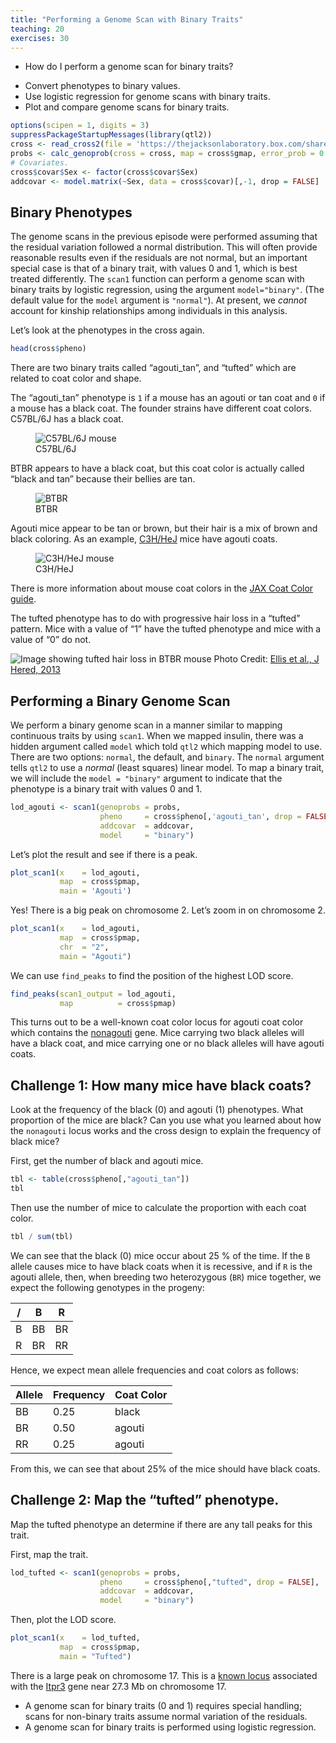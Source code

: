 ```yaml
---
title: "Performing a Genome Scan with Binary Traits"
teaching: 20
exercises: 30
---
```


:::::::::::::::::::::::::::::::::::::: questions 

- How do I perform a genome scan for binary traits?

::::::::::::::::::::::::::::::::::::::::::::::::

::::::::::::::::::::::::::::::::::::: objectives

- Convert phenotypes to binary values.
- Use logistic regression for genome scans with binary traits.
- Plot and compare genome scans for binary traits.

::::::::::::::::::::::::::::::::::::::::::::::::

```r
options(scipen = 1, digits = 3)
suppressPackageStartupMessages(library(qtl2))
cross <- read_cross2(file = 'https://thejacksonlaboratory.box.com/shared/static/svw7ivp5hhmd7vb8fy26tc53h7r85wez.zip')
probs <- calc_genoprob(cross = cross, map = cross$gmap, error_prob = 0.002)
# Covariates.
cross$covar$Sex <- factor(cross$covar$Sex)
addcovar <- model.matrix(~Sex, data = cross$covar)[,-1, drop = FALSE]
```

## Binary Phenotypes

The genome scans in the previous episode were performed assuming that the 
residual variation followed a normal distribution. This will often provide 
reasonable results even if the residuals are not normal, but an important 
special case is that of a binary trait, with values 0 and 1, which is best 
treated differently. The `scan1` function can perform a genome scan with binary
traits by logistic regression, using the argument `model="binary"`. (The default
value for the `model` argument is `"normal"`). At present, we _cannot_ account 
for kinship relationships among individuals in this analysis.

Let's look at the phenotypes in the cross again.

```r
head(cross$pheno)
```

There are two binary traits called "agouti_tan", and "tufted" which are related
to coat color and shape.

The "agouti_tan" phenotype is `1` if a mouse has an agouti or tan coat and  `0`
if a mouse has a black coat. The founder strains have different coat colors.
C57BL/6J has a black coat.

![C57BL/6J](fig/C57BL_6J_000664.png){alt="C57BL/6J mouse"}

BTBR appears to have a black coat, but this coat color is actually called "black
and tan" because their bellies are tan.

![BTBR](fig/BTBR_002282.png){atl="BTBR mouse"}

Agouti mice appear to be tan or brown, but their hair is a mix of brown and 
black coloring. As an example, [C3H/HeJ]() mice have agouti coats.

![C3H/HeJ](fig/C3H_HeJ_000659.png){alt="C3H/HeJ mouse"}

There is more information about mouse coat colors in the 
[JAX Coat Color guide](https://jackson.jax.org/rs/444-BUH-304/images/Poster_Mouse_Coat_Color.pdf).

The tufted phenotype has to do with progressive hair loss in a "tufted"
pattern. Mice with a value of "1" have the tufted phenotype and mice with a 
value of "0" do not.

![Tufted hair loss pattern](fig/Ellis_JHered_2013.jpg){alt="Image showing tufted hair loss in BTBR mouse"}
Photo Credit: [Ellis et al., J Hered, 2013](https://pubmed.ncbi.nlm.nih.gov/23100490/)

## Performing a Binary Genome Scan

We perform a binary genome scan in a manner similar to mapping continuous traits
by using `scan1`. When we mapped insulin, there was a hidden argument called 
`model` which told `qtl2` which mapping model to use. There are two options:
`normal`, the default, and `binary`. The `normal` argument tells `qtl2` to use a
*normal* (least squares) linear model. To map a binary trait, we will 
include the `model = "binary"` argument to indicate that the phenotype is a 
binary trait with values 0 and 1.

```r
lod_agouti <- scan1(genoprobs = probs, 
                    pheno     = cross$pheno[,'agouti_tan', drop = FALSE], 
                    addcovar  = addcovar, 
                    model     = "binary")
```

Let's plot the result and see if there is a peak.

```r
plot_scan1(x    = lod_agouti, 
           map  = cross$pmap, 
           main = 'Agouti')
```

Yes! There is a big peak on chromosome 2. Let's zoom in on chromosome 2.

```r
plot_scan1(x    = lod_agouti, 
           map  = cross$pmap, 
           chr  = "2",
           main = "Agouti")
```

We can use `find_peaks` to find the position of the highest LOD score.

```r
find_peaks(scan1_output = lod_agouti, 
           map          = cross$pmap)
```

This turns out to be a well-known coat color locus for agouti coat color which
contains the [nonagouti](https://www.informatics.jax.org/marker/MGI:87853) gene.
Mice carrying two black alleles will have a black coat, and mice carrying
one or no black alleles will have agouti coats.

::::::::::::::::::::::::::::::::::::: challenge

## Challenge 1: How many mice have black coats?

Look at the frequency of the black (0) and agouti (1) phenotypes. What 
proportion of the mice are black? Can you use what you learned about how
the `nonagouti` locus works and the cross design to explain the frequency of 
black mice?

::::::::::::::::::::::::::::::::: solution

First, get the number of black and agouti mice.

```r
tbl <- table(cross$pheno[,"agouti_tan"])
tbl
```

Then use the number of mice to calculate the proportion with each coat color.

```r
tbl / sum(tbl)
```

We can see that the black (0) mice occur about 25 % of the time. If the `B` 
allele causes mice to have black coats when it is recessive, and if `R` is the 
agouti allele, then, when breeding two heterozygous (`BR`) mice together, we
expect the following genotypes in the progeny:

  /  |  B   |  R
-----+------+------
  B  |  BB  |  BR
  R  |  BR  |  RR

Hence, we expect mean allele frequencies and coat colors as follows:

Allele | Frequency | Coat Color
-------+-----------+-----------
  BB   |    0.25   |   black
  BR   |    0.50   |   agouti
  RR   |    0.25   |   agouti

From this, we can see that about 25% of the mice should have black coats.

::::::::::::::::::::::::::::::::::::::::::

## Challenge 2: Map the "tufted" phenotype.

Map the tufted phenotype an determine if there are any tall peaks for this 
trait.

::::::::::::::::::::::::::::::::: solution

First, map the trait.

```r
lod_tufted <- scan1(genoprobs = probs, 
                    pheno     = cross$pheno[,"tufted", drop = FALSE], 
                    addcovar  = addcovar, 
                    model     = "binary")
```

Then, plot the LOD score.

```r
plot_scan1(x    = lod_tufted, 
           map  = cross$pmap, 
           main = "Tufted")
```

There is a large peak on chromosome 17. This is a 
[known locus](https://www.ncbi.nlm.nih.gov/pmc/articles/PMC3570182/) 
associated with the [Itpr3](https://www.informatics.jax.org/marker/MGI:96624)
gene near 27.3 Mb on chromosome 17.

::::::::::::::::::::::::::::::::::::::::::

:::::::::::::::::::::::::::::::::::::::::::::::


::::::::::::::::::::::::::::::::::::: keypoints 

- A genome scan for binary traits (0 and 1) requires special handling; scans 
for non-binary traits assume normal variation of the residuals.
- A genome scan for binary traits is performed using logistic regression.

::::::::::::::::::::::::::::::::::::::::::::::::

